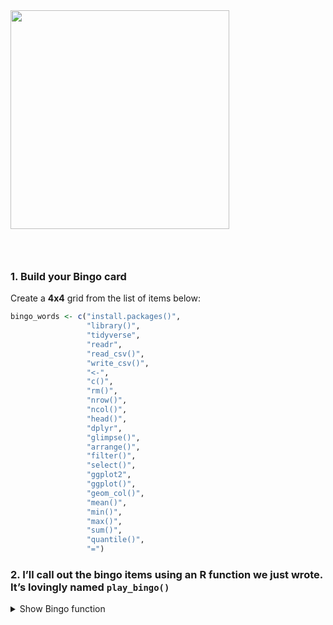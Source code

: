

![](../images/star-wars-bingo-image.jpg){width="350" align="center" style="margin: auto; margin-top: 10px; margin-bottom: 12px;"}

<br>

### 1. Build your Bingo card {-}

Create a **4x4** grid from the list of items below:

```r
bingo_words <- c("install.packages()",
                 "library()",
                 "tidyverse",
                 "readr",
                 "read_csv()",
                 "write_csv()",
                 "<-",
                 "c()",
                 "rm()",
                 "nrow()", 
                 "ncol()",
                 "head()",
                 "dplyr",
                 "glimpse()",
                 "arrange()", 
                 "filter()",
                 "select()",
                 "ggplot2",
                 "ggplot()",
                 "geom_col()",
                 "mean()", 
                 "min()",
                 "max()",
                 "sum()",
                 "quantile()",
                 "=")
```


### 2. I'll call out the bingo items using an R function we just wrote. It's lovingly named `play_bingo()` {-}

<details>
<summary class="btn_code">Show Bingo function</summary>

```r
# Get pretty colors
install.packages("viridis")
library(viridis)
library(tidyverse)


# Shuffle the Bingo words 
bingo_words <- sample(bingo_words)

# Set the draw number in case we need to backtrack
n <- 1

# Loop thru each word
play_bingo <- function(words = bingo_words, n = 1) {
  
for (n in 1:length(words)) {

  cat(paste0("\n\t\t", words[n], "\n\n"))
  
  # Plot the word
  call_plot <- ggplot(data.frame(x = 1, y = 1), aes(x = 1, y = 1)) + 
        geom_point(color = sample(viridis_pal()(30), 1), size = 177) + 
        geom_label(label = words[n], size = 12) +
        labs(x = NULL, y = NULL) +
        theme_void()
  
  print(call_plot)
  
  if(n < length(words)) { 
    readline(prompt="> Press [Enter]") 
  } else {
      cat("Goodbye!")
    }
}
}

play_bingo()
```

</details>

<br>
